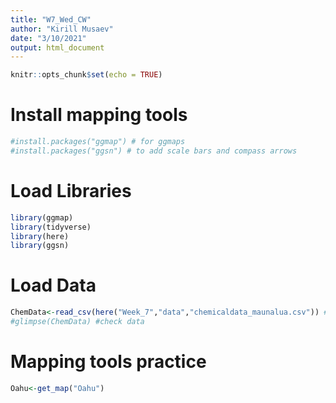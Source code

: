 ```yaml
---
title: "W7_Wed_CW"
author: "Kirill Musaev"
date: "3/10/2021"
output: html_document
---
```


```r
knitr::opts_chunk$set(echo = TRUE)
```

# Install mapping tools
```r
#install.packages("ggmap") # for ggmaps
#install.packages("ggsn") # to add scale bars and compass arrows
```

# Load Libraries
```r
library(ggmap)
library(tidyverse)
library(here)
library(ggsn)
```

# Load Data
```r
ChemData<-read_csv(here("Week_7","data","chemicaldata_maunalua.csv")) #contains coordinates
#glimpse(ChemData) #check data
```

# Mapping tools practice
```r
Oahu<-get_map("Oahu")
```


